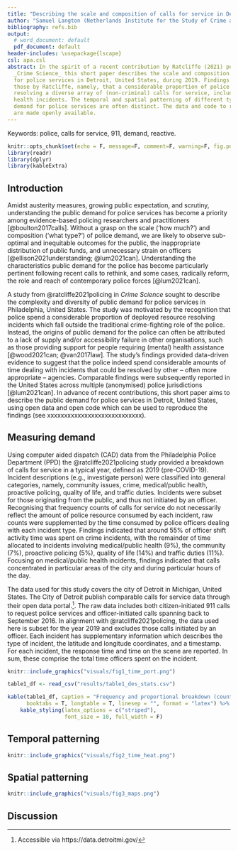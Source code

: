 ```yaml
---
title: "Describing the scale and composition of calls for service in Detroit"
author: "Samuel Langton (Netherlands Institute for the Study of Crime and Law Enforcement)"
bibliography: refs.bib
output:
  # word_document: default
  pdf_document: default
header-includes: \usepackage{lscape}
csl: apa.csl
abstract: In the spirit of a recent contribution by Ratcliffe (2021) published in
  _Crime Science_ this short paper describes the scale and composition of public demand
  for police services in Detroit, United States, during 2019. Findings broadly confirm
  those by Ratcliffe, namely, that a considerable proportion of police time is spent
  resolving a diverse array of (non-criminal) calls for service, including public
  health incidents. The temporal and spatial patterning of different types of public
  demand for police services are often distinct. The data and code to replicate analyses
  are made openly available.
---
```


Keywords: police, calls for service, 911, demand, reactive.

```r
knitr::opts_chunk$set(echo = F, message=F, comment=F, warning=F, fig.pos = 'H')
library(readr)
library(dplyr)
library(kableExtra)
```

## Introduction

Amidst austerity measures, growing public expectation, and scrutiny, understanding the public demand for police services has become a priority among evidence-based policing researchers and practitioners [@boulton2017calls]. Without a grasp on the scale ('how much?') and composition ('what type?') of police demand, we are likely to observe sub-optimal and inequitable outcomes for the public, the inappropriate distribution of public funds, and unnecessary strain on officers [@ellison2021understanding; @lum2021can]. Understanding the characteristics public demand for the police has become particularly pertinent following recent calls to rethink, and some cases, radically reform, the role and reach of contemporary police forces [@lum2021can].

A study from @ratcliffe2021policing in _Crime Science_ sought to describe the complexity and diversity of public demand for police services in Philadelphia, United States. The study was motivated by the recognition that police spend a considerable proportion of deployed resource resolving incidents which fall outside the traditional crime-fighting role of the police. Instead, the origins of public demand for the police can often be attributed to a lack of supply and/or accessibility failure in other organisations, such as those providing support for people requiring (mental) health assistance [@wood2021can; @van2017law]. The study's findings provided data-driven evidence to suggest that the police indeed spend considerable amounts of time dealing with incidents that could be resolved by other -- often more appropriate -- agencies. Comparable findings were subsequently reported in the United States across multiple (anonymised) police jurisdictions [@lum2021can]. In advance of recent contributions, this short paper aims to describe the public demand for police services in Detroit, United States, using open data and open code which can be used to reproduce the findings (see xxxxxxxxxxxxxxxxxxxxxxxxxxxx).

## Measuring demand

Using computer aided dispatch (CAD) data from the Philadelphia Police Department (PPD) the @ratcliffe2021policing study provided a breakdown of calls for service in a typical year, defined as 2019 (pre-COVID-19). Incident descriptions (e.g., investigate person) were classified into general categories, namely, community issues, crime, medical/public health, proactive policing, quality of life, and traffic duties. Incidents were subset for those originating from the public, and thus not initiated by an officer. Recognising that frequency counts of calls for service do not necessarily reflect the amount of police resource consumed by each incident, raw counts were supplemented by the time consumed by police officers dealing with each incident type. Findings indicated that around 55% of officer shift activity time was spent on crime incidents, with the remainder of time allocated to incidents involving medical/public health (9%), the community (7%), proactive policing (5%), quality of life (14%) and traffic duties (11%). Focusing on medical/public health incidents, findings indicated that calls concentrated in particular areas of the city and during particular hours of the day.

The data used for this study covers the city of Detroit in Michigan, United States. The City of Detroit publish comparable calls for service data through their open data portal.^[Accessible via https://data.detroitmi.gov/]. The raw data includes both citizen-initiated 911 calls to request police services and officer-initiated calls spanning back to September 2016. In alignment with @ratcliffe2021policing, the data used here is subset for the year 2019 and excludes those calls initiated by an officer. Each incident has supplementary information which describes the type of incident, the latitude and longitude coordinates, and a timestamp. For each incident, the response time and time on the scene are reported. In sum, these comprise the total time officers spent on the incident. 



\newpage
```r
knitr::include_graphics("visuals/fig1_time_port.png")
```
\newpage

```r
table1_df <- read_csv("results/table1_des_stats.csv")

kable(table1_df, caption = "Frequency and proportional breakdown (counts and time) for each demand type.",
      booktabs = T, longtable = T, linesep = "", format = "latex") %>%
    kable_styling(latex_options = c("striped"),
                  font_size = 10, full_width = F)
```

## Temporal patterning

\newpage
```r
knitr::include_graphics("visuals/fig2_time_heat.png")
```
\newpage

## Spatial patterning

\newpage
```r
knitr::include_graphics("visuals/fig3_maps.png")
```
\newpage

## Discussion